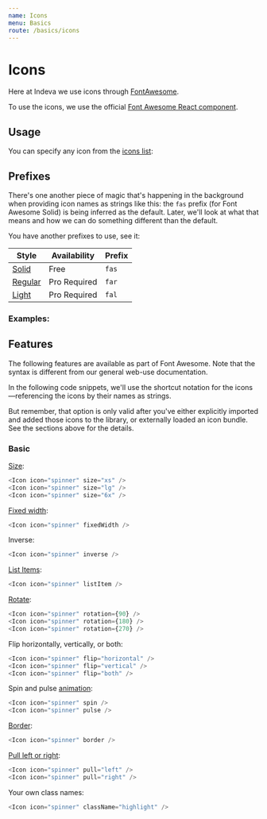 ```yaml
---
name: Icons
menu: Basics
route: /basics/icons
---
```



# Icons

Here at Indeva we use icons through [FontAwesome](https://fontawesome.com/).

To use the icons, we use the official [Font Awesome React component](https://www.npmjs.com/package/@fortawesome/react-fontawesome).

## Usage

You can specify any icon from the [icons list](https://origin.fontawesome.com/icons):

<Playground className="separate-icons">
  <Icon icon="smile-beam" size="4x"/>
  <Icon icon="smile" size="4x"/>
  <Icon icon="laugh-squint" size="4x"/>
  <Icon icon="grin-stars" size="4x"/>
  <Icon icon="grin-squint-tears" size="4x"/>
</Playground>

## Prefixes

There's one another piece of magic that's happening in the background when providing icon names as strings like this: the `fas` prefix (for Font Awesome Solid) is being inferred as the default. Later, we'll look at what that means and how we can do something different than the default.

You have another prefixes to use, see it:

| Style                                               | Availability  | Prefix  |
|-----------------------------------------------------|---------------|---------|
| [Solid](https://fontawesome.com/icons?s=solid)      | Free          | `fas`   |
| [Regular](https://fontawesome.com/icons?s=regular)  | Pro Required  | `far`   |
| [Light](https://fontawesome.com/icons?s=light)      | Pro Required  | `fal`   |

### Examples:
<Playground className="separate-icons">
  <Icon icon={['fas', 'igloo']} size="3x" />
  <Icon icon={['far', 'igloo']} size="3x" />
  <Icon icon={['fal', 'igloo']} size="3x" />
</Playground>

## Features

The following features are available as part of Font Awesome. Note that the syntax is different from our general web-use documentation.

In the following code snippets, we'll use the shortcut notation for the
icons—referencing the icons by their names as strings.

But remember, that option is only valid after you've either
explicitly imported and added those icons to the library, or externally
loaded an icon bundle. See the sections above for the details.

### Basic

[Size](https://fontawesome.com/how-to-use/on-the-web/styling/sizing-icons):

```javascript
<Icon icon="spinner" size="xs" />
<Icon icon="spinner" size="lg" />
<Icon icon="spinner" size="6x" />
```

[Fixed width](https://fontawesome.com/how-to-use/on-the-web/styling/fixed-width-icons):

```javascript
<Icon icon="spinner" fixedWidth />
```

Inverse:

```javascript
<Icon icon="spinner" inverse />
```

[List Items](https://fontawesome.com/how-to-use/on-the-web/styling/icons-in-a-list):

```javascript
<Icon icon="spinner" listItem />
```

[Rotate](https://fontawesome.com/how-to-use/on-the-web/styling/rotating-icons):

```javascript
<Icon icon="spinner" rotation={90} />
<Icon icon="spinner" rotation={180} />
<Icon icon="spinner" rotation={270} />
```

Flip horizontally, vertically, or both:

```javascript
<Icon icon="spinner" flip="horizontal" />
<Icon icon="spinner" flip="vertical" />
<Icon icon="spinner" flip="both" />
```

Spin and pulse [animation](https://fontawesome.com/how-to-use/on-the-web/styling/animating-icons):

```javascript
<Icon icon="spinner" spin />
<Icon icon="spinner" pulse />
```

[Border](https://fontawesome.com/how-to-use/on-the-web/styling/bordered-pulled-icons):

```javascript
<Icon icon="spinner" border />
```

[Pull left or right](https://fontawesome.com/how-to-use/on-the-web/styling/bordered-pulled-icons):

```javascript
<Icon icon="spinner" pull="left" />
<Icon icon="spinner" pull="right" />
```

Your own class names:

```javascript
<Icon icon="spinner" className="highlight" />
```
